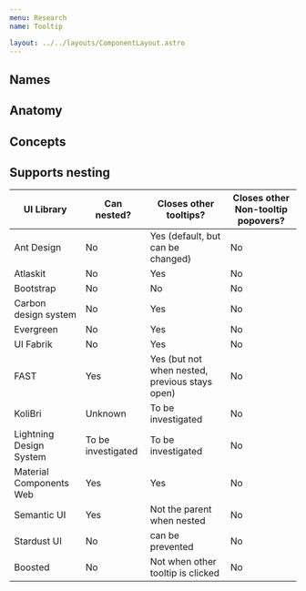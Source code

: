 ```yaml
---
menu: Research
name: Tooltip

layout: ../../layouts/ComponentLayout.astro
---
```



## Names

<ComponentCoverage component="Tooltip" />

## Anatomy

<Anatomy component="Tooltip" />

## Concepts

<Concepts client:load component="Tooltip" />

## Supports nesting

| UI Library              | Can nested?        | Closes other tooltips?                         | Closes other Non-tooltip popovers? |
| ----------------------- | ------------------ | ---------------------------------------------- | ---------------------------------- |
| Ant Design              | No                 | Yes (default, but can be changed)              | No                                 |
| Atlaskit                | No                 | Yes                                            | No                                 |
| Bootstrap               | No                 | No                                             | No                                 |
| Carbon design system    | No                 | Yes                                            | No                                 |
| Evergreen               | No                 | Yes                                            | No                                 |
| UI Fabrik               | No                 | Yes                                            | No                                 |
| FAST                    | Yes                | Yes (but not when nested, previous stays open) | No                                 |
| KoliBri                 | Unknown            | To be investigated                             | No                                 |
| Lightning Design System | To be investigated | To be investigated                             | No                                 |
| Material Components Web | Yes                | Yes                                            | No                                 |
| Semantic UI             | Yes                | Not the parent when nested                     | No                                 |
| Stardust UI             | No                 | can be prevented                               | No                                 |
| Boosted                 | No                 | Not when other tooltip is clicked              | No                                 |
